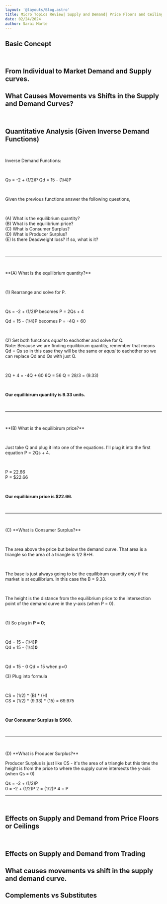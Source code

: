 ```yaml
---
layout: '@layouts/Blog.astro'
title: Micro Topics Review| Supply and Demand| Price Floors and Ceilings| Complements and Substitues | Individual to Market Supply and Demand Curves| Importing and Exporting Effects on Supply and Demand Curves| Movements vs Shifts| Inverse Demand Functions
date: 02/24/2024
author: Sarai Marte
---
```




<span style=" font-family: var(--primaryFont);">

<li style = "list-style:none"> </li>

## Basic Concept

&nbsp;&nbsp;&nbsp;&nbsp;

## From Individual to Market Demand and Supply curves.

## What Causes Movements vs Shifts in the Supply and Demand Curves?

&nbsp;&nbsp;&nbsp;&nbsp;

## Quantitative Analysis (Given Inverse Demand Functions)

&nbsp;&nbsp;&nbsp;&nbsp;

Inverse Demand Functions:

&nbsp;&nbsp;&nbsp;&nbsp;

Qs = -2 + (1/2)P 
Qd = 15 - (1/4)P

&nbsp;&nbsp;&nbsp;&nbsp;

Given the previous functions answer the following questions,

&nbsp;&nbsp;&nbsp;&nbsp;

<li style = "list-style:none"> (A) What is the equilibrium quantity? </li>
<li style = "list-style:none"> (B) What is the equilibrium price? </li>
<li style = "list-style:none"> (C) What is Consumer Surplus? </li>
<li style = "list-style:none"> (D) What is Producer Surplus? </li>
<li style = "list-style:none"> (E) Is there Deadweight loss? If so, what is it? </li>

&nbsp;&nbsp;&nbsp;&nbsp;

<hr/>

&nbsp;&nbsp;&nbsp;&nbsp;

<li style = "list-style:none"> **(A) What is the equilibrium quantity?** </li>

&nbsp;&nbsp;&nbsp;&nbsp;

(1) Rearrange and solve for P. 

&nbsp;&nbsp;&nbsp;&nbsp;

Qs = -2 + (1/2)P becomes  P = 2Qs + 4


Qd = 15 - (1/4)P becomes  P = -4Q + 60

&nbsp;&nbsp;&nbsp;&nbsp;

(2) Set both functions *equal* to eachother and solve for Q.  
Note: Because we are finding equilibirum quantity, remember that means Qd = Qs so in this case they will be the same or *equal* to eachother so we can replace Qd and Qs with just Q.

&nbsp;&nbsp;&nbsp;&nbsp;

2Q + 4 = -4Q + 60
6Q = 56 
Q = 28/3 = (9.33)

&nbsp;&nbsp;&nbsp;&nbsp;

**Our equilibirum quantity is 9.33 units.**

&nbsp;&nbsp;&nbsp;&nbsp;

<hr/>

&nbsp;&nbsp;&nbsp;&nbsp;

<li style = "list-style:none"> **(B) What is the equilibirum price?** </li>

&nbsp;&nbsp;&nbsp;&nbsp;

Just take Q and plug it into one of the equations. I'll plug it into the first equation P = 2Qs + 4. 

&nbsp;&nbsp;&nbsp;&nbsp;

 P = 22.66  
 P = $22.66

&nbsp;&nbsp;&nbsp;&nbsp;

**Our equilibirum price is $22.66.**

&nbsp;&nbsp;&nbsp;&nbsp;

<hr/>

&nbsp;&nbsp;&nbsp;&nbsp;

<li style = "list-style:none"> (C) **What is Consumer Surplus?** </li>

&nbsp;&nbsp;&nbsp;&nbsp;

The area above the price but below the demand curve. That area is a triangle so the area of a triangle is 1/2 B*H.

&nbsp;&nbsp;&nbsp;&nbsp;

The base is just always going to be the equilibirum quantity *only* if the market is at equilibrium. In this case the B = 9.33.

&nbsp;&nbsp;&nbsp;&nbsp;

The height is the distance from the equilibrium price to the intersection point of the demand curve in the y-axis (when P = 0).

&nbsp;&nbsp;&nbsp;&nbsp;

(1) So plug in **P = 0**;

&nbsp;&nbsp;&nbsp;&nbsp;

Qd = 15 - (1/4)**P**   
Qd = 15 - (1/4)**0**  

&nbsp;&nbsp;&nbsp;&nbsp;

Qd = 15 - 0
Qd = 15 when p=0

(3) Plug into formula

&nbsp;&nbsp;&nbsp;&nbsp;

CS = (1/2) * (B) * (H)  
CS = (1/2) * (9.33) * (15) = 69.975

&nbsp;&nbsp;&nbsp;&nbsp;

**Our Consumer Surplus is $960.**

&nbsp;&nbsp;&nbsp;&nbsp;

<hr/>

&nbsp;&nbsp;&nbsp;&nbsp;

<li style = "list-style:none"> (D) **What is Producer Surplus?** </li>

Producer Surplus is just like CS - it's the area of a triangle but this time the height is from the price to where the supply curve intersects the y-axis (when Qs = 0)

Qs = -2 + (1/2)P  
0 = -2 + (1/2)P
2 = (1/2)P
4 = P
&nbsp;&nbsp;&nbsp;&nbsp;

<hr/>

&nbsp;&nbsp;&nbsp;&nbsp;

## Effects on Supply and Demand from Price Floors or Ceilings

&nbsp;&nbsp;&nbsp;&nbsp;


## Effects on Supply and Demand from Trading 

##  What causes movements vs shift in the supply and demand curve.
   
## Complements vs Substitutes
  

</span>
